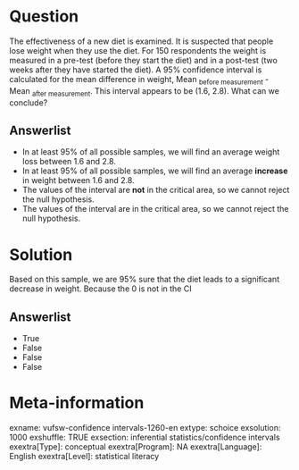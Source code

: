 Question
========
The effectiveness of a new diet is examined. It is suspected that people
lose weight when they use the diet. For 150 respondents the weight is
measured in a pre-test (before they start the diet) and in a post-test
(two weeks after they have started the diet). A 95% confidence interval
is calculated for the mean difference in weight, Mean
<sub>before\ measurement</sub> - Mean <sub>after\ measurement</sub>.
This interval appears to be (1.6, 2.8). What can we conclude?

Answerlist
----------
* In at least 95% of all possible samples, we will find an average weight
  loss between 1.6 and 2.8.
* In at least 95% of all possible samples, we will find an average
  **increase** in weight between 1.6 and 2.8.
* The values of the interval are **not** in the critical area, so we
  cannot reject the null hypothesis.
* The values of the interval are in the critical area, so we cannot reject
  the null hypothesis.

Solution
========





Based on this sample, we are 95% sure that the diet leads to a
significant decrease in weight. Because the 0 is not in the CI


Answerlist
----------
* True
* False
* False
* False

Meta-information
================
exname: vufsw-confidence intervals-1260-en
extype: schoice
exsolution: 1000
exshuffle: TRUE
exsection: inferential statistics/confidence intervals
exextra[Type]: conceptual
exextra[Program]: NA
exextra[Language]: English
exextra[Level]: statistical literacy

